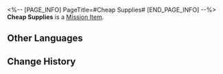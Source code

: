 <%-- [PAGE_INFO]
PageTitle=#Cheap Supplies#
[END_PAGE_INFO] --%>
{{Item Infobox
|id          = 140523
|image       = Item Cheap Supplies.png{{subst:void|<!--$UPLOAD:<<SpriteOutput/ItemFigures/300051.png>-<Item Cheap Supplies.png>-<Item Icons>>-->}}
|type        = Mission Item
|invCategory = Missions
|rarity      = 3
|effect      = 
|description = The cheapest food available &mdash; some of it already spoiled &mdash; but for the starving, there's no room for choice.
}}
'''Cheap Supplies''' is a [[Mission Item]].

==Other Languages==
{{Other Languages
|en   = Cheap Supplies
|zhs  = 廉价物资
|zht  = 廉價物資
|ja   = 安価な物資
|ko   = 저렴한 물자
|es   = Suministros baratos
|fr   = Provisions bon marché
|ru   = Дешёвые припасы
|th   = เสบียงราคาถูก
|vi   = Vật Tư Rẻ Mạt
|de   = Billige Vorräte
|id   = Suplai Murah
|pt   = Suprimentos Baratos
}}

==Change History==
{{Change History|3.0}}